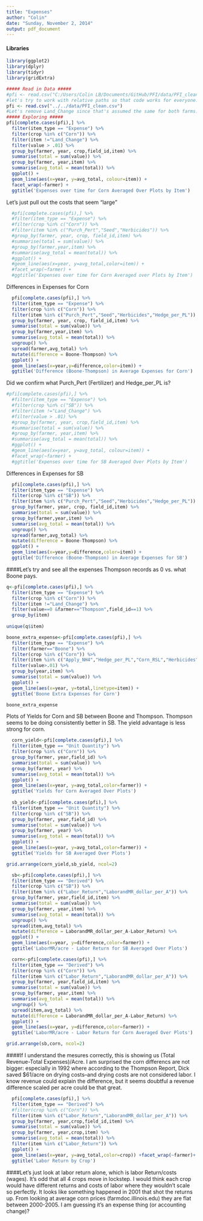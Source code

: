 ```yaml
---
title: "Expenses"
author: "Colin"
date: "Sunday, November 2, 2014"
output: pdf_document
---
```


#### Libraries 

```r
library(ggplot2)
library(dplyr)
library(tidyr)
library(gridExtra)

##### Read in Data #####
#pfi <- read.csv("C:/Users/Colin LB/Documents/GitHub/PFI/data/PFI_clean.csv")
#let's try to work with relative paths so that code works for everyone.
pfi <- read.csv("../../data/PFI_clean.csv")
#Let's remove Land_Change since that's assumed the same for both farms.
##### Exploring #####
pfi[complete.cases(pfi),] %>% 
  filter(item_type == "Expense") %>%
  filter(crop %in% c("Corn")) %>%
  filter(item !="Land_Change") %>%
  filter(value > .01) %>%
  group_by(farmer, year, crop,field_id,item) %>%
  summarise(total = sum(value)) %>%
  group_by(farmer, year,item) %>%
  summarise(avg_total = mean(total)) %>%
  ggplot() +
  geom_line(aes(x=year, y=avg_total, colour=item)) +
  facet_wrap(~farmer) +
  ggtitle('Expenses over time for Corn Averaged Over Plots by Item')
```

Let's just pull out the costs that seem "large"

```r
  #pfi[complete.cases(pfi),] %>% 
  #filter(item_type == "Expense") %>%
  #filter(crop %in% c("Corn")) %>%
  #filter(item %in% c("Purch_Pert","Seed","Herbicides")) %>%
  #group_by(farmer, year, crop, field_id,item) %>%
  #summarise(total = sum(value)) %>%
  #group_by(farmer,year,item) %>%
  #summarise(avg_total = mean(total)) %>%
  #ggplot() +
  #geom_line(aes(x=year, y=avg_total,color=item)) +
  #facet_wrap(~farmer) +
  #ggtitle('Expenses over time for Corn Averaged over Plots by Item')
```

Differences in Expenses for Corn 
```r
  pfi[complete.cases(pfi),] %>% 
  filter(item_type == "Expense") %>%
  filter(crop %in% c("Corn")) %>%
  filter(item %in% c("Purch_Pert","Seed","Herbicides","Hedge_per_PL")) %>%
  group_by(farmer, year, crop, field_id,item) %>%
  summarise(total = sum(value)) %>%
  group_by(farmer,year,item) %>%
  summarise(avg_total = mean(total)) %>%
  ungroup() %>%
  spread(farmer,avg_total) %>%
  mutate(difference = Boone-Thompson) %>%
  ggplot() +
  geom_line(aes(x=year,y=difference,color=item)) +
  ggtitle('Difference (Boone-Thompson) in Average Expenses for Corn')
```

Did we confirm what Purch_Pert (Fertilizer) and Hedge_per_PL is? 

```r
#pfi[complete.cases(pfi),] %>% 
  #filter(item_type == "Expense") %>%
  #filter(crop %in% c("SB")) %>%
  #filter(item !="Land_Change") %>%
  #filter(value > .01) %>%
  #group_by(farmer, year, crop,field_id,item) %>%
  #summarise(total = sum(value)) %>%
  #group_by(farmer, year,item) %>%
  #summarise(avg_total = mean(total)) %>%
  #ggplot() +
  #geom_line(aes(x=year, y=avg_total, colour=item)) +
  #facet_wrap(~farmer) +
  #ggtitle('Expenses over time for SB Averaged Over Plots by Item')
```

Differences in Expenses for SB

```r
  pfi[complete.cases(pfi),] %>% 
  filter(item_type == "Expense") %>%
  filter(crop %in% c("SB")) %>%
  filter(item %in% c("Purch_Pert","Seed","Herbicides","Hedge_per_PL")) %>%
  group_by(farmer, year, crop, field_id,item) %>%
  summarise(total = sum(value)) %>%
  group_by(farmer,year,item) %>%
  summarise(avg_total = mean(total)) %>%
  ungroup() %>%
  spread(farmer,avg_total) %>%
  mutate(difference = Boone-Thompson) %>%
  ggplot() +
  geom_line(aes(x=year,y=difference,color=item)) +
  ggtitle('Difference (Boone-Thompson) in Average Expenses for SB')
```

####Let's try and see all the expenses Thompson records as 0 vs. what Boone pays.

```r
q<-pfi[complete.cases(pfi),] %>% 
  filter(item_type == "Expense") %>%
  filter(crop %in% c("Corn")) %>%
  filter(item !="Land_Change") %>%
  filter(value==0 &farmer=="Thompson",field_id==1) %>%
  group_by(item)
  
unique(q$item)
```

```r
boone_extra_expense<-pfi[complete.cases(pfi),] %>% 
  filter(item_type == "Expense") %>%
  filter(farmer=="Boone") %>%
  filter(crop %in% c("Corn")) %>%
  filter(item %in% c("Apply_NH4","Hedge_per_PL","Corn_RSL","Herbicides","Spring_Tillage","Chop_StksCc","Spray_per_Walk","Purch_pert","Fall_Tillage")) %>%
  filter(value>.01) %>%
  group_by(year,item) %>%
  summarise(total = sum(value)) %>%
  ggplot() +
  geom_line(aes(x=year, y=total,linetype=item)) +
  ggtitle('Boone Extra Expenses for Corn')

boone_extra_expense
```

Plots of Yields for Corn and SB between Boone and Thompson.  Thompson seems to be doing consistently better in SB. The yield advantage is less strong for corn.
```r
  corn_yield<-pfi[complete.cases(pfi),] %>% 
  filter(item_type == "Unit Quantity") %>%
  filter(crop %in% c("Corn")) %>%
  group_by(farmer, year,field_id) %>%
  summarise(total = sum(value)) %>%
  group_by(farmer, year) %>%
  summarise(avg_total = mean(total)) %>%
  ggplot() +
  geom_line(aes(x=year, y=avg_total,color=farmer)) +
  ggtitle('Yields for Corn Averaged Over Plots')
  
  sb_yield<-pfi[complete.cases(pfi),] %>% 
  filter(item_type == "Unit Quantity") %>%
  filter(crop %in% c("SB")) %>%
  group_by(farmer, year,field_id) %>%
  summarise(total = sum(value)) %>%
  group_by(farmer, year) %>%
  summarise(avg_total = mean(total)) %>%
  ggplot() +
  geom_line(aes(x=year, y=avg_total,color=farmer)) +
  ggtitle('Yields for SB Averaged Over Plots')

grid.arrange(corn_yield,sb_yield, ncol=2)
```

 
```r
  sb<-pfi[complete.cases(pfi),] %>% 
  filter(item_type == "Derived") %>%
  filter(crop %in% c("SB")) %>%
  filter(item %in% c("Labor_Return","LaborandMR_dollar_per_A")) %>%
  group_by(farmer, year,field_id,item) %>%
  summarise(total = sum(value)) %>%
  group_by(farmer, year,item) %>%
  summarise(avg_total = mean(total)) %>%
  ungroup() %>%
  spread(item,avg_total) %>%
  mutate(difference = LaborandMR_dollar_per_A-Labor_Return) %>%
  ggplot() +
  geom_line(aes(x=year, y=difference,color=farmer)) +
  ggtitle('LaborMR/acre - Labor Return for SB Averaged Over Plots')

  corn<-pfi[complete.cases(pfi),] %>% 
  filter(item_type == "Derived") %>%
  filter(crop %in% c("Corn")) %>%
  filter(item %in% c("Labor_Return","LaborandMR_dollar_per_A")) %>%
  group_by(farmer, year,field_id,item) %>%
  summarise(total = sum(value)) %>%
  group_by(farmer, year,item) %>%
  summarise(avg_total = mean(total)) %>%
  ungroup() %>%
  spread(item,avg_total) %>%
  mutate(difference = LaborandMR_dollar_per_A-Labor_Return) %>%
  ggplot() +
  geom_line(aes(x=year, y=difference,color=farmer)) +
  ggtitle('LaborMR/acre - Labor Return for Corn Averaged Over Plots')

grid.arrange(sb,corn, ncol=2)
```

####If I understand the mesures correctly, this is showing us (Total Revenue-Total Expenses)/Acre.  I am surprised the corn differencs are not bigger: especially in 1992 where according to the Thompson Report, Dick saved $61/acre on drying costs--and drying costs are not considered labor.  I know revenue could explain the difference, but it seems doubtful a revenue difference scaled per acre could be that great.

```r
  pfi[complete.cases(pfi),] %>% 
  filter(item_type == "Derived") %>%
  #filter(crop %in% c("Corn")) %>%
  filter(item %in% c("Labor_Return","LaborandMR_dollar_per_A")) %>%
  group_by(farmer, year,crop,field_id,item) %>%
  summarise(total = sum(value)) %>%
  group_by(farmer, year,crop,item) %>%
  summarise(avg_total = mean(total)) %>%
  filter(item %in% c("Labor_Return")) %>%
  ggplot() +
  geom_line(aes(x=year, y=avg_total,color=crop)) +facet_wrap(~farmer)+
  ggtitle('Labor Return by Crop')
```

####Let's just look at labor return alone, which is labor Return/costs (wages).  It's odd that all 4 crops move in lockstep.  I would think each crop would have different returns and costs of labor where they wouldn't scale so perfectly.  It  looks like something happened in 2001 that shot the returns up.  From looking at average corn prices (farmdoc.illinois.edu) they are flat between 2000-2005.  I am guessing it's an expense thing (or accounting change)?




